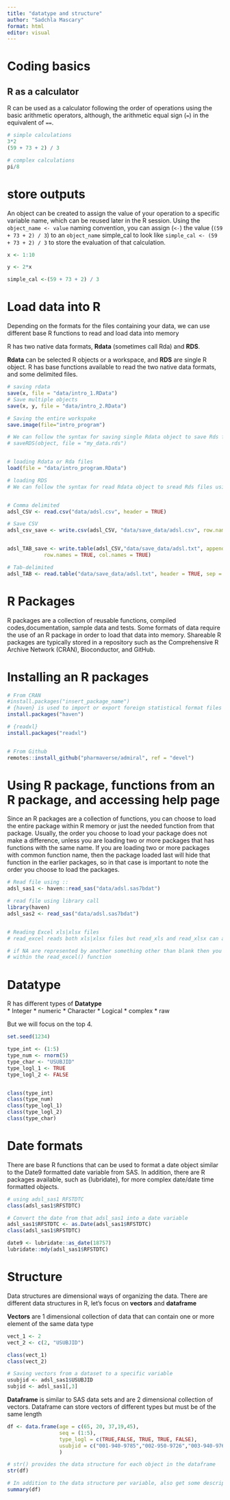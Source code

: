 ```yaml
---
title: "datatype and structure"
author: "Sadchla Mascary"
format: html
editor: visual
---
```


# Coding basics

## R as a calculator

R can be used as a calculator following the order of operations using the basic arithmetic operators, although, the arithmetic equal sign (`=`) in the equivalent of `==`.

```r
# simple calculations 
3*2
(59 + 73 + 2) / 3

# complex calculations
pi/8

```

# store outputs

An object can be created to assign the value of your operation to a specific variable name, which can be reused later in the R session. Using the `object_name <- value` naming convention, you can assign (`<-`) the value (`(59 + 73 + 2) / 3`) to an `object_name` simple_cal to look like `simple_cal <- (59 + 73 + 2) / 3` to store the evaluation of that calculation.

```r

x <- 1:10

y <- 2*x

simple_cal <-(59 + 73 + 2) / 3
```

# Load data into R

Depending on the formats for the files containing your data, we can use different base R functions to read and load data into memory

R has two native data formats, **Rdata** (sometimes call Rda) and **RDS**.

**Rdata** can be selected R objects or a workspace, and **RDS** are single R object. R has base functions available to read the two native data formats, and some delimited files.

```r
# saving rdata
save(x, file = "data/intro_1.RData")
# Save multiple objects
save(x, y, file = "data/intro_2.RData")

# Saving the entire workspake 
save.image(file="intro_program")

# We can follow the syntax for saving single Rdata object to save Rds files
# saveRDS(object, file = "my_data.rds")


# loading Rdata or Rda files 
load(file = "data/intro_program.RData")

# loading RDS
# We can follow the syntax for read Rdata object to sread Rds files using the readRDS()


# Comma delimited
adsl_CSV <- read.csv("data/adsl.csv", header = TRUE)

# Save CSV
adsl_csv_save <- write.csv(adsl_CSV, "data/save_data/adsl.csv", row.names=TRUE)


adsl_TAB_save <- write.table(adsl_CSV,"data/save_data/adsl.txt", append = FALSE, sep = "\t", dec = ".",
            row.names = TRUE, col.names = TRUE)

# Tab-delimited 
adsl_TAB <- read.table("data/save_data/adsl.txt", header = TRUE, sep = "\t")
```

# R Packages

R packages are a collection of reusable functions, compiled codes,documentation, sample data and tests. Some formats of data require the use of an R package in order to load that data into memory. Shareable R packages are typically stored in a repository such as the Comprehensive R Archive Network (CRAN), Bioconductor, and GitHub.

# Installing an R packages

```r
# From CRAN
#install.packages("insert_package_name")
# {haven} is used to import or export foreign statistical format files (SPSS, Stata, SAS)
install.packages("haven")

# {readxl}
install.packages("readxl")


# From Github
remotes::install_github("pharmaverse/admiral", ref = "devel")
```

# Using R package, functions from an R package, and accessing help page

Since an R packages are a collection of functions, you can choose to load the entire package within R memory or just the needed function from that package. Usually, the order you choose to load your package does not make a difference, unless you are loading two or more packages that has functions with the same name. If you are loading two or more packages with common function name, then the package loaded last will hide that function in the earlier packages, so in that case is important to note the order you choose to load the packages.

```r
# Read file using ::
adsl_sas1 <- haven::read_sas("data/adsl.sas7bdat")

# read file using library call  
library(haven)
adsl_sas2 <- read_sas("data/adsl.sas7bdat")


# Reading Excel xls|xlsx files
# read_excel reads both xls|xlsx files but read_xls and read_xlsx can also be used to read respective files

# if NA are represented by another something other than blank then you can specified the NA value
# within the read_excel() function
```

# Datatype

R has different types of **Datatype**\
\* Integer \* numeric \* Character \* Logical \* complex \* raw

But we will focus on the top 4.

```r
set.seed(1234)

type_int <- (1:5) 
type_num <- rnorm(5)
type_char <- "USUBJID"
type_logl_1 <- TRUE
type_logl_2 <- FALSE


class(type_int)
class(type_num)
class(type_logl_1)
class(type_logl_2)
class(type_char)
```

# Date formats

There are base R functions that can be used to format a date object similar to the Date9 formatted date variable from SAS. In addition, there are R packages available, such as {lubridate}, for more complex date/date time formatted objects.

```r
# using adsl_sas1 RFSTDTC
class(adsl_sas1$RFSTDTC)

# Convert the date from that adsl_sas1 into a date variable
adsl_sas1$RFSTDTC <- as.Date(adsl_sas1$RFSTDTC)
class(adsl_sas1$RFSTDTC)

date9 <- lubridate::as_date(18757)
lubridate::mdy(adsl_sas1$RFSTDTC)
```

# Structure

Data structures are dimensional ways of organizing the data. There are different data structures in R, let's focus on **vectors** and **dataframe**

**Vectors** are 1 dimensional collection of data that can contain one or more element of the same data type

```r
vect_1 <- 2
vect_2 <- c(2, "USUBJID")

class(vect_1)
class(vect_2)

# Saving vectors from a dataset to a specific variable
usubjid <- adsl_sas1$USUBJID
subjid <- adsl_sas1[,3]

```

**Dataframe** is similar to SAS data sets and are 2 dimensional collection of vectors. Dataframe can store vectors of different types but must be of the same length

```r
df <- data.frame(age = c(65, 20, 37,19,45),
                 seq = (1:5),
                 type_logl = c(TRUE,FALSE, TRUE, TRUE, FALSE),
                 usubjid = c("001-940-9785","002-950-9726","003-940-9767","004-940-9795","005-940-9734")
                 )

# str() provides the data structure for each object in the dataframe
str(df)

# In addition to the data structure per variable, also get some descriptive statistics 
summary(df)
```
